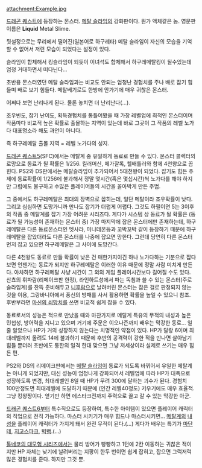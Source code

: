 attachment:Example.jpg

[[드래곤 퀘스트]]에 등장하는 몬스터. [[메탈 슬라임]]의 강화판이다. 뭔가 액체같은 놈. 영문판 이름은 '''Liquid''' Metal Slime.

뒷설정으로는 무리에서 떨어진(일본어로 하구레타) 메탈 슬라임이 자신의 모습을 기억할 수 없어서 저런 모습이 되었다는 설정이 있다.

슬라임이 합체해서 킹슬라임이 되듯이 이녀석도 합체해서 하구레메탈킹이 될수있는데 엄청 거대하면서 떠다닌다...

초반용 몬스터였던 메탈 슬라임과는 비교도 안되는 엄청난 경험치를 주나 배로 잡기 힘들며 배로 보기 힘들다. 메탈베기로도 한방에 안가기에 매우 귀찮은 몬스터.

어쩌다 보면 난리나게 된다. 물론 놓치면 더 난리난다(...).

조우빈도, 잡기 난이도, 획득경험치를 통틀어봤을 때 가장 레벨업에 최적인 몬스터이며 작품마다 비교적 높은 확률로 출몰하는 지역이 있는데 바로 그곳이 그 작품의 레벨 노가다 대표명소라 해도 과언이 아니다.

즉 하구레메탈 출몰 지역 = 레벨 노가다의 성지.

[[드래곤 퀘스트5]](SFC)에서는 메탈계 중 유일하게 동료로 만들 수 있다. 몬스터 콜렉터의 로망으로 동료가 될 확률은 1/256. 킬러머신, 메가잘록, 헬배틀러와 함께 4천왕으로 꼽힌다. PS2와 DS판에서는 메탈슬라임이 추가되어서 5대천왕이 되었다. 잡기도 힘든 주제에 동료확률이 1/256에 불과해서 정말 몇시간(혹은 몇십시간)씩 노가다를 해야 하지만 그럼에도 불구하고 수많은 플레이어들의 시간을 꼴아박게 만든 주범. 

그 중에서도 하구레메탈은 최대의 장벽으로 꼽히는데, 일단 메탈이라 조우확률이 낮다. 그리고 심심하면 도망가니까 만나도 잡기가 더럽게 어렵다. 그것도 하필이면 5는 3이후의 작품 중 메탈계를 잡기 가장 어려운 시리즈다. 게다가 시스템 상 동료가 될 확률은 (동료가 될 가능성이 존재하는 몬스터 중) 가장 마지막에 잡은 몬스터에만 존재하는데, 하구레메탈은 다른 동료몬스터인 멧사라, 미니데몬등과 꼬박꼬박 같이 등장하기 때문에 하구레메탈을 잡았더라도 다른 몬스터를 나중에 잡으면 망한다. 그런데 당연히 다른 몬스터 먼저 잡고 있으면 하구레메탈은 그 사이에 도망간다.

다른 4천왕도 동료로 만들 확률이 낮은 건 매한가지이긴 하나 노가다하는 기분으로 잡다 보면 언젠가는 동료가 되지만 하구레메탈은 이러한 이유 때문에 정말 사람 미치게 만든다. 아차하면 하구레메탈 사냥 시간이 그 외의 게임 플레이시간보다 길어질 수도 있다. 산쵸의 휘파람(리메이크판 한정), 라인하트성에서 파는 독침과 쓸 수 있는 몬스터(주로 슬라임계)를 잔뜩 준비해두고 [[니후람]]으로 날려버린 몬스터는 잡은 걸로 판정되지 않는 것을 이용, 그랑바니아에서 풍신의 방패를 사서 활용하면 확률을 높일 수 있으니 참조. 후반부라면 [[마신의 쇠망치]]를 쓰면 비교적 쉽게 잡을 수 있다.  

동료로서의 성능은 적으로 만났을 때와 마찬가지로 메탈계 특유의 무적의 내성과 높은 민첩성, 방어력을 지니고 있으며 거기에 주문은 이오나즌까지 배우는 막강한 동료... 일 줄 알았으나 HP가 거의 성장하지 않는다는 치명적인 약점이 있다. HP가 달랑 6이며 최대레벨까지 올려도 14에 불과하기 때문에 후반의 공격력이 강한 적을 만나면 살아남기 힘들 뿐더러 초반에도 통한의 일격 한대 맞으면 그냥 저세상이라 실제로 쓰기는 매우 힘든 편.

PS2와 DS의 리메이크판에서는 [[메탈 슬라임]]이 동료가 되도록 바뀌어서 유일한 메탈계는 아니게 되었지만, 대신 성능이 엄청나게 강화되어서 레벨업에 따라 HP가 대폭으로 성장하도록 변경, 최대레벨인 8일 때 HP가 무려 300에 달하는 괴수가 된다. 경험치 100만정도면 최대레벨에 도달하기 때문에 (인간 레벨40정도) 키우기에도 매우 효율적. 그냥 킹왕짱이다. 얻기만 하면 에스타크전까지 주력으로 끌고 갈 수 있는 막강한 아군.

[[드래곤 퀘스트6]]부터 특수직으로도 등장하여, 특수한 아이템이 있으면 플레이어 캐릭터의 직업으로 전직 가능하다. 마스터 시키기가 매우 힘드나 마스터시키면... [[메탈계]]의 [[내성]]을 플레이어 캐릭터가 가지게 돼서 완전 무적이 된다.(...) 게다가 배우는 특기가 [[마단테]], [[지고스파크]], [[빅뱅]].(...)

[[톨네코의 대모험 시리즈]]에서는 물리 방어가 빵빵하고 1턴에 2칸 이동하는 귀찮은 적이지만 HP 자체는 낮기에 날려버리는 지팡이 한두 번이면 쉽게 잡히고, 잡으면 그럭저럭 많은 경험치를 준다. 하지만 그것 뿐.
